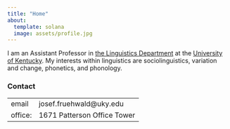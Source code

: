 ```yaml
---
title: "Home"
about:
  template: solana
  image: assets/profile.jpg
---
```


I am an Assistant Professor in [the Linguistics Department](https://linguistics.as.uky.edu/) at the [University of Kentucky](https://www.as.uky.edu/). My interests within linguistics are sociolinguistics, variation and change, phonetics, and phonology.

### Contact

|         |                             |
|---------|-----------------------------|
| email   | josef.fruehwald\@uky.edu    |
| office: | 1671 Patterson Office Tower |
